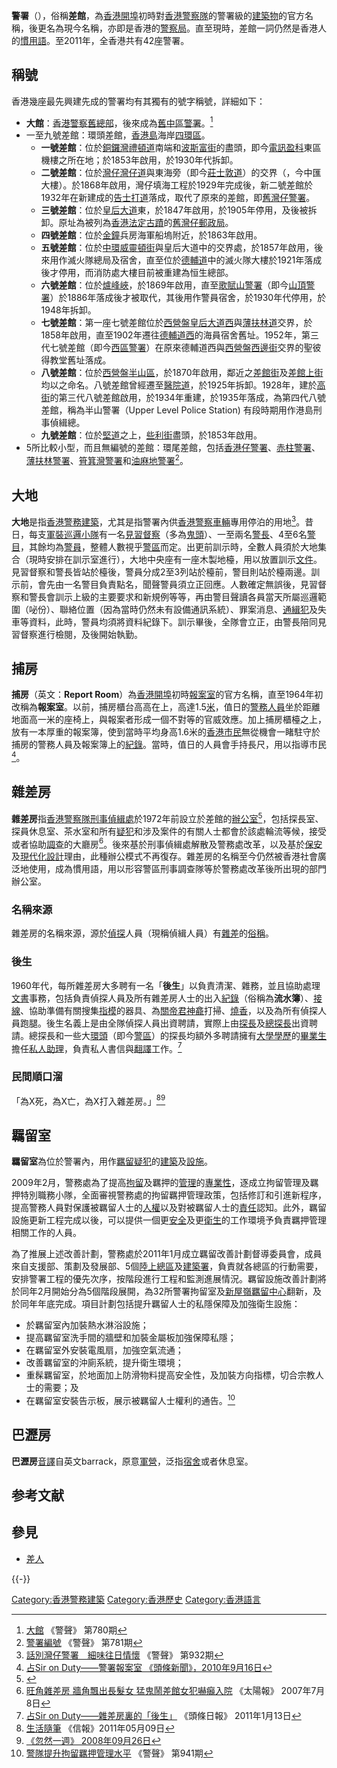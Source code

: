 {{Pathnav|香港警務處|香港警察歷史|香港警察傳統|香港警察術語|frame=1}}
{{Otheruses|subject=本文介紹的是香港警署|other=台灣簡稱警署的機關|內政部警政署}}

'''警署'''（{{lang-en|Police Station}}），俗稱'''差館'''，為[[香港開埠|香港開埠]]初時對[[香港警察隊|香港警察隊]]的警署級的[[建築物|建築物]]的官方名稱，後更名為現今名稱，亦即是香港的[[警察局|警察局]]。直至現時，差館一詞仍然是香港人的[[慣用語|慣用語]]。至2011年，全香港共有42座警署。

==稱號==
香港幾座最先興建先成的警署均有其獨有的號字稱號，詳細如下：

*'''大館'''：[[香港警察舊總部|香港警察舊總部]]，後來成為[[舊中區警署|舊中區警署]]。<ref>[http://www.police.gov.hk/offbeat/780/chi/ 大館] {{Wayback|url=http://www.police.gov.hk/offbeat/780/chi/ |date=20100526060916 }} 《警聲》 第780期</ref>
*一至九號差館：環頭差館，[[香港島|香港島]]海岸[[四環九約|四環區]]。
**'''一號差館'''：位於[[銅鑼灣|銅鑼灣]][[禮頓道|禮頓道]]南端和[[波斯富街|波斯富街]]的盡頭，即今[[電訊盈科|電訊盈科]]東區機樓之所在地；於1853年啟用，於1930年代拆卸。
**'''二號差館'''：位於[[灣仔|灣仔]][[灣仔道|灣仔道]]與東海旁（即今[[莊士敦道|莊士敦道]]）的交界（{{coord|22.2769|N|114.1755|E}}，今中匯大樓）。於1868年啟用，灣仔填海工程於1929年完成後，新二號差館於1932年在新建成的[[告士打道|告士打道]]落成，取代了原來的差館，即[[舊灣仔警署|舊灣仔警署]]。
**'''三號差館'''：位於[[皇后大道|皇后大道]]東，於1847年啟用，於1905年停用，及後被拆卸。原址為被列為[[香港法定古蹟|香港法定古蹟]]的[[舊灣仔郵政局|舊灣仔郵政局]]。
**'''四號差館'''：位於[[金鐘|金鐘]]兵房海軍船塢附近，於1863年啟用。
**'''五號差館'''：位於[[中環|中環]][[威靈頓街|威靈頓街]]與皇后大道中的交界處，於1857年啟用，後來用作滅火隊總局及宿舍，直至位於[[德輔道|德輔道]]中的滅火隊大樓於1921年落成後才停用，而消防處大樓目前被重建為恒生總部。
**'''六號差館'''：位於[[爐峰峽|爐峰峽]]，於1869年啟用，直至[[歌賦山警署|歌賦山警署]]（即今[[山頂警署|山頂警署]]）於1886年落成後才被取代，其後用作警員宿舍，於1930年代停用，於1948年拆卸。
**'''七號差館'''：第一座七號差館位於[[西營盤|西營盤]][[皇后大道西|皇后大道西]]與[[薄扶林道|薄扶林道]]交界，於1858年啟用，直至1902年遷往[[德輔道西|德輔道西]]的海員宿舍舊址。1952年，第三代七號差館（即今[[西區警署|西區警署]]）在原來德輔道西與[[西營盤|西營盤]][[西邊街|西邊街]]交界的聖彼得教堂舊址落成。
**'''八號差館'''：位於[[西營盤|西營盤]][[太平山_(香港)|半山區]]，於1870年啟用，鄰近之[[差館街|差館街]]及[[差館上街|差館上街]]均以之命名。八號差館曾經遷至[[醫院道|醫院道]]，於1925年拆卸。1928年，建於[[高街|高街]]的第三代八號差館啟用，於1934年重建，於1935年落成，為第四代八號差館，稱為半山警署（Upper Level Police Station) 有段時期用作港島刑事偵緝總。
**'''九號差館'''：位於[[堅道|堅道]]之上，[[些利街|些利街]]盡頭，於1853年啟用。 
*5所比較小型，而且無編號的差館：環尾差館，包括[[香港仔警署|香港仔警署]]、[[赤柱警署|赤柱警署]]、[[薄扶林警署|薄扶林警署]]、[[筲箕灣警署|筲箕灣警署]]和[[油麻地警署|油麻地警署]]<ref>[http://www.police.gov.hk/offbeat/781/chi/f02.htm 警署編號] {{Wayback|url=http://www.police.gov.hk/offbeat/781/chi/f02.htm |date=20100722155707 }} 《警聲》 第781期</ref>。

==大地==
'''大地'''是指[[香港警務|香港警務]][[建築|建築]]，尤其是指警署內供[[香港警察車輛|香港警察車輛]]專用停泊的用地<ref>[http://www.police.gov.hk/offbeat/932/chi/n03.htm 話別灣仔警署　細味往日情懷] {{Wayback|url=http://www.police.gov.hk/offbeat/932/chi/n03.htm |date=20140315041229 }} 《警聲》 第932期</ref>。昔日，每支[[軍裝巡邏小隊|軍裝巡邏小隊]]有一名[[見習督察|見習督察]]（多為[[鬼頭|鬼頭]]）、一至兩名[[警長|警長]]、4至6名[[警目|警目]]，其餘均為[[警員_(香港)|警員]]，整體人數視乎[[警區|警區]]而定。出更前訓示時，全數人員須於大地集合（現時安排在訓示室進行），大地中央座有一座木製地檯，用以放置訓示[[文件|文件]]。見習督察和警長皆站於檯後，警員分成2至3列站於檯前，警目則站於檯兩邊。訓示前，會先由一名警目負責點名，聞聲警員須立正回應。人數確定無誤後，見習督察和警長會訓示上級的主要要求和新規例等等，再由警目聲讀各員當天所屬巡邏範圍（咇份）、聯絡位置（因為當時仍然未有設備通訊系統）、罪案消息、[[通緝犯|通緝犯]]及失車等資料，此時，警員均須將資料紀錄下。訓示畢後，全隊會立正，由警長陪同見習督察進行檢閱，及後開始執勤。

==捕房==
'''捕房'''（英文：'''Report Room'''）為[[香港開埠|香港開埠]]初時[[報案室|報案室]]的官方名稱，直至1964年初改稱為'''報案室'''。以前，捕房櫃台高高在上，高達1.5[[米_(單位)|米]]，值日的[[警務人員|警務人員]]坐於距離地面高一米的座椅上，與報案者形成一個不對等的官威效應。加上捕房櫃檯之上，放有一本厚重的報案簿，使到當時平均身高1.6米的[[香港市民|香港市民]]無從機會一睹駐守於捕房的警務人員及報案簿上的[[紀錄|紀錄]]。當時，值日的人員會手持長尺，用以指導市民<ref>[http://news.hkheadline.com/dailynews/headline_news_detail_columnist.asp?id=123078&section_name=wtt&kw=121 占Sir on Duty——警署報案室 《頭條新聞》，2010年9月16日]</ref>。

==雜差房==
'''雜差房'''指[[香港警察隊|香港警察隊]][[刑事偵緝處|刑事偵緝處]]於1972年前設立於差館的[[辦公室|辦公室]]<ref>{{Cite web |url=http://www.icac.org.hk/new_icac/big5/cases/detective/p03a.html |title=探長貪污案 |accessdate=2014-03-14 |archive-date=2013-06-07 |archive-url=https://web.archive.org/web/20130607012208/http://www.icac.org.hk/new_icac/big5/cases/detective/p03a.html |dead-url=no }}</ref>，包括探長室、探員休息室、茶水室和所有[[疑犯|疑犯]]和涉及案件的有關人士都會於該處輪流等候，接受或者協助[[調查|調查]]的大廳房<ref>[http://the-sun.on.cc/channels/news/20070708/20070708034319_0000.html 旺角雜差房 牆角飄出長髮女 猛鬼鬧差館女犯嚇癲入院] {{Wayback|url=http://the-sun.on.cc/channels/news/20070708/20070708034319_0000.html |date=20160305013224 }} 《太陽報》 2007年7月8日</ref>。後來基於刑事偵緝處解散及警務處改革，以及基於[[保安|保安]]及[[現代化|現代化]][[設計|設計]]理由，此種辦公模式不再復存。雜差房的名稱至今仍然被香港社會廣泛地使用，成為慣用語，用以形容警區刑事調查隊等於警務處改革後所出現的部門辦公室。

===名稱來源===
雜差房的名稱來源，源於[[偵探|偵探]]人員（現稱偵緝人員）有[[雜差|雜差]]的[[俗稱|俗稱]]。

===後生===
1960年代，每所雜差房大多聘有一名「'''後生'''」以負責清潔、雜務，並且協助處理[[文書|文書]]事務，包括負責偵探人員及所有雜差房人士的出入[[紀錄|紀錄]]（俗稱為'''流水簿'''）、[[接線|接線]]、協助準備有關搜集[[指模|指模]]的器具、為[[關帝君|關帝君]][[神龕|神龕]]打掃、[[祭祀|燒香]]，以及為所有偵探人員跑腿。後生名義上是由全隊偵探人員出資聘請，實際上由[[探長|探長]]及[[總探長|總探長]]出資聘請。總探長和一些大[[環頭|環頭]]（即今[[警區|警區]]）的探長均額外多聘請擁有[[大學|大學]][[學歷|學歷]]的[[畢業生|畢業生]]擔任[[私人助理|私人助理]]，負責私人書信與[[翻譯|翻譯]]工作。<ref>[http://news.hkheadline.com.hk/dailynews/headline_news_detail_columnist.asp?id=135941&section_name=wtt&kw=121 占Sir on Duty——雜差房裏的「後生」] {{Wayback|url=http://news.hkheadline.com.hk/dailynews/headline_news_detail_columnist.asp?id=135941&section_name=wtt&kw=121 |date=20140315044546 }} 《頭條日報》 2011年1月13日</ref>

===民間順口溜===
「為X死，為X亡，為X打入雜差房。」<ref>[http://www.hkej.com/template/blog/php/blog_details.php?blog_posts_id=67187 生活隨筆] {{Wayback|url=http://www.hkej.com/template/blog/php/blog_details.php?blog_posts_id=67187 |date=20120531213956 }} 《信報》2011年05月09日</ref><ref>[http://hk.sudden.nextmedia.com/template/sw/art_main.php?iss_id=687&sec_id=1000863&art_id=11650277 《忽然一週》 2008年09月26日]</ref>

==羈留室==
'''羈留室'''為位於警署內，用作[[羈留|羈留]][[疑犯|疑犯]]的[[建築|建築]]及[[設施|設施]]。

2009年2月，警務處為了提高[[拘留|拘留]]及羈押的[[管理|管理]]的[[專業性|專業性]]，逐成立拘留管理及羈押特別職務小隊，全面審視警務處的拘留羈押管理政策，包括修訂和引進新程序，提高警務人員對保護被羈留人士的[[人權|人權]]以及對被羈留人士的[[責任|責任]]認知。此外，羈留設施更新工程完成以後，可以提供一個更[[安全|安全]]及更[[衛生|衛生]]的工作環境予負責羈押管理相關工作的人員。

為了推展上述改善計劃，警務處於2011年1月成立羈留改善計劃督導委員會，成員來自支援部、策劃及發展部、5個[[陸上總區|陸上總區]]及[[建築署|建築署]]，負責就各總區的行動需要，安排警署工程的優先次序，按階段進行工程和監測進展情況。羈留設施改善計劃將於同年2月開始分為5個階段展開，為32所警署拘留室及[[新屋嶺羈留中心|新屋嶺羈留中心]]翻新，及於同年年底完成。項目計劃包括提升羈留人士的私隱保障及加強衛生設施：

*於羈留室內加裝熱水淋浴設施；
*提高羈留室洗手間的牆壁和加裝金屬板加強保障私隱；
*在羈留室外安裝電風扇，加強空氣流通；
*改善羈留室的沖廁系統，提升衛生環境；
*重髹羈留室，於地面加上防滑物料提高安全性，及加裝方向指標，切合宗教人士的需要；及
*在羈留室安裝告示板，展示被羈留人士權利的通告。<ref>[http://www.police.gov.hk/offbeat/941/chi/n03.htm 警隊提升拘留羈押管理水平] {{Wayback|url=http://www.police.gov.hk/offbeat/941/chi/n03.htm |date=20120924020747 }} 《警聲》 第941期</ref>

==巴瀝房==
'''巴瀝房'''[[音譯|音譯]]自英文barrack，原意[[軍營|軍營]]，泛指[[宿舍|宿舍]]或者休息室。

== 参考文献 ==
{{Reflist|2}}

== 參見==
{{Portal box|香港|警察与执法|建筑}}
* [[差人|差人]]

{{-}}
{{香港警務設置}}

[[Category:香港警務建築|Category:香港警務建築]]
[[Category:香港歷史|Category:香港歷史]]
[[Category:香港語言|Category:香港語言]]